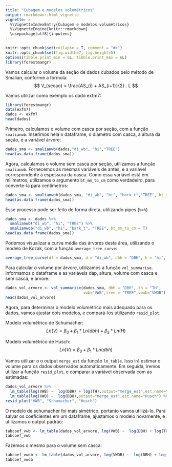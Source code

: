 ```yaml
---
title: "Cubagem e modelos volumétricos"
output: rmarkdown::html_vignette
vignette: >
  %\VignetteIndexEntry{Cubagem e modelos volumétricos}
  %\VignetteEngine{knitr::rmarkdown}
  \usepackage[utf8]{inputenc}
---
```

  
```r
knitr::opts_chunk$set(collapse = T, comment = "#>")
knitr::opts_chunk$set(fig.width=7, fig.height=5)
options(tibble.print_min = 6L, tibble.print_max = 6L)
library(forestmangr)
```

Vamos calcular o volume da seção de dados cubados pelo método de Smalian, conforme a fórmula:
$$ V_{secao} = \frac{AS_{i} + AS_{i+1}}{2} . L $$

Vamos utilizar como exemplo os dado exfm7:
```r
library(forestmangr)
data(exfm7)
dados <- exfm7
head(dados)
```

Primeiro, calculamos o volume com casca por seção, com a função `smalianwb`.
Inserimos nela o dataframe, o diametro com casca, a altura da seção,
e a variável árvore:
```r
dados_sma <- smalianwb(dados,"di_wb", "hi","TREE")
head(as.data.frame(dados_sma))
```

Agora, calculamos o volume sem casca por seção, utilizamos a função `smalianwb`. Fornecemos as mesmas variáveis de antes, e a variável correspondente à espessura da casca. Como essa variável está em milímetros, utilizamos o argumento `bt_mm_to_cm` como verdadeiro, para converte-la para centímetros:
```r
dados_sma <- smalianwob(dados_sma, "di_wb", "hi", "bark_t","TREE", bt_mm_to_cm = T)
head(as.data.frame(dados_sma))
```

Esse processo pode ser feito de forma direta, utilizando pipes (`%>%`)
```r
dados_sma <- dados %>% 
  smalianwb("di_wb", "hi", "TREE") %>% 
  smalianwob("di_wb", "hi", "bark_t", "TREE", bt_mm_to_cm = T)
head(as.data.frame(dados_sma))
```


Podemos visualizar a curva média das árvores desta área, utilizando o modelo de Kozak, com a função `average_tree_curve`:
```r
average_tree_curve(df = dados_sma, d = "di_wb", dbh = "DBH", h = "hi", th = "TH")
```

Para calcular o volume por árvore, utilizamos a função `vol_summarise`.
Informamos o dataframe e as variáveis dap, altura, volume com casca e sem casca, e árvore:
```r
dados_vol_arvore <- vol_summarise(dados_sma, dbh = "DBH", th = "TH", 
                                  vwb="VWB",tree = "TREE",vwob="VWOB")
head(dados_vol_arvore)
```

Agora, para determinar o modelo volumétrico mais adequado para os dados, vamos ajustar dois modelos, e compará-los utilizando `resid_plot`.

Modelo volumétrico de Schumacher:
$$ Ln(V) = \beta_0 + \beta_1*Ln(dbh) + \beta_2*Ln(H) $$ 

Modelo volumétrico de Husch:
$$ Ln(V) = \beta_0 + \beta_1*Ln(dbh) $$ 


Vamos utilizar o o output `merge_est` da função `lm_table`. Isso irá estimar o volume para os dados observados automaticamente. Em seguida, iremos utilizar a função `resid_plot`, e comparar a variável observada com as estimadas:

```r
dados_vol_arvore %>% 
  lm_table(log(VWB) ~  log(DBH) + log(TH),output="merge_est",est.name="Schumacher") %>%
  lm_table(log(VWB) ~  log(DBH),output="merge_est",est.name="Husch") %>%
resid_plot("VWB", "Schumacher", "Husch")
```
O modelo de schumacher foi mais simétrico, portanto vamos utilizá-lo. Para salvar os coeficientes em um dataframe, ajustamos o modelo novamente, e utilizamos o output padrão:
```r
tabcoef_vwb <- lm_table(dados_vol_arvore, log(VWB) ~  log(DBH) + log(TH) )
tabcoef_vwb
```

Fazemos o mesmo para o volume sem casca:
```r
tabcoef_vwob <- lm_table(dados_vol_arvore, log(VWOB) ~  log(DBH) + log(TH) )
tabcoef_vwob
```


